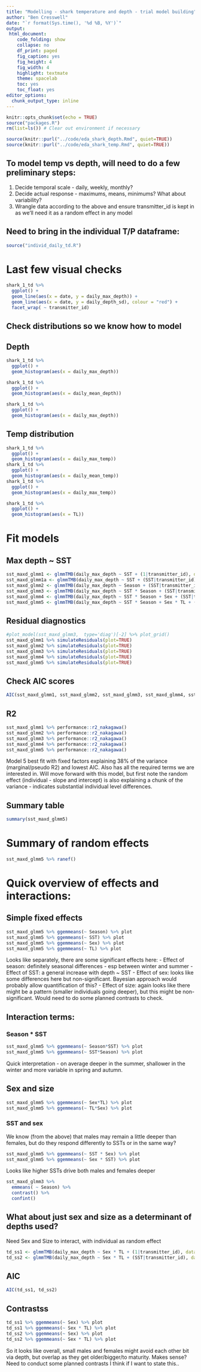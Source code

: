 ```yaml
---
title: "Modelling - shark temperature and depth - trial model building"
author: "Ben Cresswell"
date: "`r format(Sys.time(), '%d %B, %Y')`"
output: 
 html_document:
    code_folding: show
    collapse: no
    df_print: paged
    fig_caption: yes
    fig_height: 4
    fig_width: 4
    highlight: textmate
    theme: spacelab
    toc: yes
    toc_float: yes
editor_options: 
  chunk_output_type: inline
---
```



```r
knitr::opts_chunk$set(echo = TRUE)
source("packages.R")
rm(list=ls()) # Clear out environment if necessary
```



```r
source(knitr::purl("../code/eda_shark_depth.Rmd", quiet=TRUE))
source(knitr::purl("../code/eda_shark_temp.Rmd", quiet=TRUE))
```


## To model temp vs depth, will need to do a few preliminary steps:

1. Decide temporal scale - daily, weekly, monthly?
2. Decide actual response - maximums, means, minimums? What about variability?
3. Wrangle data according to the above and ensure transmitter_id is kept in as we'll need it as a random effect in any model

## Need to bring in the individual T/P dataframe:
```r
source("individ_daily_td.R")
```


# Last few visual checks
```r
shark_1_td %>% 
  ggplot() +
  geom_line(aes(x = date, y = daily_max_depth)) +
  geom_line(aes(x = date, y = daily_depth_sd), colour = "red") +
  facet_wrap( ~ transmitter_id)
```

## Check distributions so we know how to model
## Depth
```r
shark_1_td %>% 
  ggplot() +
  geom_histogram(aes(x = daily_max_depth))

shark_1_td %>% 
  ggplot() +
  geom_histogram(aes(x = daily_mean_depth))

shark_1_td %>% 
  ggplot() +
  geom_histogram(aes(x = daily_max_depth))

```

## Temp distribution
```r
shark_1_td %>% 
  ggplot() +
  geom_histogram(aes(x = daily_max_temp))
shark_1_td %>% 
  ggplot() +
  geom_histogram(aes(x = daily_mean_temp))
shark_1_td %>% 
  ggplot() +
  geom_histogram(aes(x = daily_max_temp))
```

```r
shark_1_td %>% 
  ggplot() +
  geom_histogram(aes(x = TL))
```


# Fit models

## Max depth ~ SST
```r
sst_maxd_glmm1 <- glmmTMB(daily_max_depth ~ SST + (1|transmitter_id), data = shark_1_td, family = gaussian(), REML = TRUE)
sst_maxd_glmm1a <- glmmTMB(daily_max_depth ~ SST + (SST|transmitter_id), data = shark_1_td, family = gaussian(), REML = TRUE)
sst_maxd_glmm2 <- glmmTMB(daily_max_depth ~ Season + (SST|transmitter_id), data = shark_1_td, family = gaussian(), REML = TRUE)
sst_maxd_glmm3 <- glmmTMB(daily_max_depth ~ SST * Season + (SST|transmitter_id), data = shark_1_td, family = gaussian(), REML = TRUE)
sst_maxd_glmm4 <- glmmTMB(daily_max_depth ~ SST * Season + Sex + (SST|transmitter_id), data = shark_1_td, family = gaussian(), REML = TRUE)
sst_maxd_glmm5 <- glmmTMB(daily_max_depth ~ SST * Season + Sex * TL + (SST|transmitter_id), data = shark_1_td, family = gaussian(), REML = TRUE)

```

## Residual diagnostics
```r
#plot_model(sst_maxd_glmm3,  type='diag')[-2] %>% plot_grid()
sst_maxd_glmm1 %>% simulateResiduals(plot=TRUE)
sst_maxd_glmm2 %>% simulateResiduals(plot=TRUE)
sst_maxd_glmm3 %>% simulateResiduals(plot=TRUE)
sst_maxd_glmm4 %>% simulateResiduals(plot=TRUE)
sst_maxd_glmm5 %>% simulateResiduals(plot=TRUE)
```
## Check AIC scores
```r
AIC(sst_maxd_glmm1, sst_maxd_glmm2, sst_maxd_glmm3, sst_maxd_glmm4, sst_maxd_glmm5)
```
## R2
```r
sst_maxd_glmm1 %>% performance::r2_nakagawa()
sst_maxd_glmm2 %>% performance::r2_nakagawa()
sst_maxd_glmm3 %>% performance::r2_nakagawa()
sst_maxd_glmm4 %>% performance::r2_nakagawa()
sst_maxd_glmm5 %>% performance::r2_nakagawa()
```
Model 5 best fit with fixed factors explaining 38% of the variance (marginal/pseudo R2) and lowest AIC. Also has all the required terms we are interested in. Will move forward with this model, but first note the random effect (individual - slope and intercept) is also explaining a chunk of the variance - indicates substantial individual level differences.

## Summary table
```r
summary(sst_maxd_glmm5)
```

# Summary of random effects
```r
sst_maxd_glmm5 %>% ranef()
```

# Quick overview of effects and interactions:

## Simple fixed effects
```r
sst_maxd_glmm5 %>% ggemmeans(~ Season) %>% plot
sst_maxd_glmm5 %>% ggemmeans(~ SST) %>% plot
sst_maxd_glmm5 %>% ggemmeans(~ Sex) %>% plot
sst_maxd_glmm5 %>% ggemmeans(~ TL) %>% plot
```
Looks like separately, there are some significant effects here:
- Effect of season: definitely seasonal differences - esp between winter and summer
- Effect of SST: a general increase with depth ~ SST
- Effect of sex: looks like some differences here but non-significant. Bayesian approach would probably allow quantification of this?
- Effect of size: again looks like there might be a pattern (smaller individuals going deeper), but this might be non-significant. Would need to do some planned contrasts to check.



## Interaction terms:

### Season * SST
```r
sst_maxd_glmm5 %>% ggemmeans(~ Season*SST) %>% plot
sst_maxd_glmm5 %>% ggemmeans(~ SST*Season) %>% plot
```
Quick interpretation - on average deeper in the summer, shallower in the winter and more variable in spring and autumn.

## Sex and size
```r
sst_maxd_glmm5 %>% ggemmeans(~ Sex*TL) %>% plot
sst_maxd_glmm5 %>% ggemmeans(~ TL*Sex) %>% plot
```

### SST and sex 
We know (from the above) that males may remain a little deeper than females, but do they respond differently to SSTs or in the same way?
```r
sst_maxd_glmm5 %>% ggemmeans(~ SST * Sex) %>% plot
sst_maxd_glmm5 %>% ggemmeans(~ Sex * SST) %>% plot
```

Looks like higher SSTs drive both males and females deeper

```r
sst_maxd_glmm3 %>% 
  emmeans( ~ Season) %>% 
  contrast() %>% 
  confint()
```


## What about just sex and size as a determinant of depths used?
Need Sex and Size to interact, with individual as random effect
```r
td_ss1 <- glmmTMB(daily_max_depth ~ Sex * TL + (1|transmitter_id), data = shark_1_td, family = gaussian(), REML = TRUE)
td_ss2 <- glmmTMB(daily_max_depth ~ Sex * TL + (SST|transmitter_id), data = shark_1_td, family = gaussian(), REML = TRUE)
```

## AIC
```r
AIC(td_ss1, td_ss2)
```


## Contrastss
```r
td_ss1 %>% ggemmeans(~ Sex) %>% plot
td_ss1 %>% ggemmeans(~ Sex * TL) %>% plot
td_ss2 %>% ggemmeans(~ Sex) %>% plot
td_ss2 %>% ggemmeans(~ Sex * TL) %>% plot
```
So it looks like overall, small males and females might avoid each other bit via depth, but overlap as they get older/bigger/to maturity. Makes sense? Need to conduct some planned contrasts I think if I want to state this..


